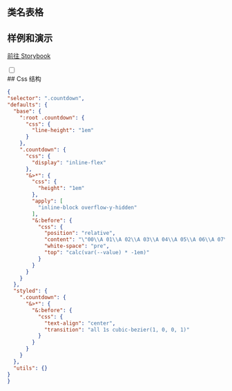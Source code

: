 
## 类名表格

<CssTable name="countdown" />

## 样例和演示

[前往 Storybook](https://story.ui.icebreaker.top/?path=/docs/data-display-countdown--docs)

<div className="collapse">
<input type="checkbox" /> 
<div class="collapse-title px-0">
## Css 结构
</div>
<div class="collapse-content"> 

```json
{
"selector": ".countdown",
"defaults": {
  "base": {
    ":root .countdown": {
      "css": {
        "line-height": "1em"
      }
    },
    ".countdown": {
      "css": {
        "display": "inline-flex"
      },
      "&>*": {
        "css": {
          "height": "1em"
        },
        "apply": [
          "inline-block overflow-y-hidden"
        ],
        "&:before": {
          "css": {
            "position": "relative",
            "content": "\"00\\A 01\\A 02\\A 03\\A 04\\A 05\\A 06\\A 07\\A 08\\A 09\\A 10\\A 11\\A 12\\A 13\\A 14\\A 15\\A 16\\A 17\\A 18\\A 19\\A 20\\A 21\\A 22\\A 23\\A 24\\A 25\\A 26\\A 27\\A 28\\A 29\\A 30\\A 31\\A 32\\A 33\\A 34\\A 35\\A 36\\A 37\\A 38\\A 39\\A 40\\A 41\\A 42\\A 43\\A 44\\A 45\\A 46\\A 47\\A 48\\A 49\\A 50\\A 51\\A 52\\A 53\\A 54\\A 55\\A 56\\A 57\\A 58\\A 59\\A 60\\A 61\\A 62\\A 63\\A 64\\A 65\\A 66\\A 67\\A 68\\A 69\\A 70\\A 71\\A 72\\A 73\\A 74\\A 75\\A 76\\A 77\\A 78\\A 79\\A 80\\A 81\\A 82\\A 83\\A 84\\A 85\\A 86\\A 87\\A 88\\A 89\\A 90\\A 91\\A 92\\A 93\\A 94\\A 95\\A 96\\A 97\\A 98\\A 99\\A\"",
            "white-space": "pre",
            "top": "calc(var(--value) * -1em)"
          }
        }
      }
    }
  },
  "styled": {
    ".countdown": {
      "&>*": {
        "&:before": {
          "css": {
            "text-align": "center",
            "transition": "all 1s cubic-bezier(1, 0, 0, 1)"
          }
        }
      }
    }
  },
  "utils": {}
}
}
```

</div>
</div>